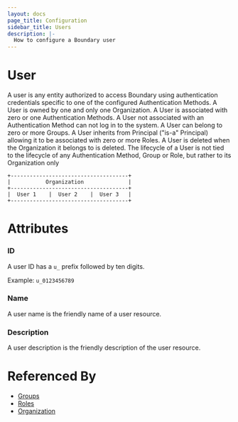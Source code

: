 ```yaml
---
layout: docs
page_title: Configuration
sidebar_title: Users
description: |-
  How to configure a Boundary user
---
```


# User

A user is any entity authorized to access Boundary using authentication credentials specific to one of the configured Authentication Methods. A User is owned by one and only one Organization. A User is associated with zero or one Authentication Methods. A User not associated with an Authentication Method can not log in to the system. A User can belong to zero or more Groups. A User inherits from Principal ("is-a" Principal) allowing it to be associated with zero or more Roles. A User is deleted when the Organization it belongs to is deleted. The lifecycle of a User is not tied to the lifecycle of any Authentication Method, Group or Role, but rather to its Organization only

```shell-session
+-------------------------------------+
|           Organization              |
+-------------------------------------+
|  User 1    |  User 2    |  User 3   |
+-------------------------------------+
```

# Attributes

### ID

A user ID has a `u_` prefix followed by ten digits.

Example: `u_0123456789`

### Name

A user name is the friendly name of a user resource.

### Description

A user description is the friendly description of the user resource.

# Referenced By

- [Groups]()
- [Roles]()
- [Organization]()
